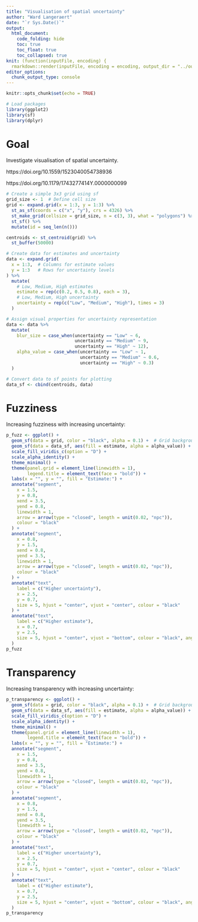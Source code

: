 ```yaml
---
title: "Visualisation of spatial uncertainty"
author: "Ward Langeraert"
date: "`r Sys.Date()`"
output:
  html_document:
    code_folding: hide
    toc: true
    toc_float: true
    toc_collapsed: true
knit: (function(inputFile, encoding) {
  rmarkdown::render(inputFile, encoding = encoding, output_dir = "../output/reports") })
editor_options: 
  chunk_output_type: console
---
```


```r
knitr::opts_chunk$set(echo = TRUE)
```

```r
# Load packages
library(ggplot2)
library(sf)
library(dplyr)
```

# Goal

Investigate visualisation of spatial uncertainty.

https://doi.org/10.1559/1523040054738936

https://doi.org/10.1179/1743277414Y.0000000099

```r
# Create a simple 3x3 grid using sf
grid_size <- 1  # Define cell size
grid <- expand.grid(x = 1:3, y = 1:3) %>%
  st_as_sf(coords = c("x", "y"), crs = 4326) %>%
  st_make_grid(cellsize = grid_size, n = c(3, 3), what = "polygons") %>%
  st_sf() %>%
  mutate(id = seq_len(n()))

centroids <- st_centroid(grid) %>%
  st_buffer(50000)

# Create data for estimates and uncertainty
data <- expand.grid(
  x = 1:3,  # Columns for estimate values
  y = 1:3   # Rows for uncertainty levels
) %>%
  mutate(
    # Low, Medium, High estimates
    estimate = rep(c(0.2, 0.5, 0.8), each = 3),
    # Low, Medium, High uncertainty
    uncertainty = rep(c("Low", "Medium", "High"), times = 3)
  )

# Assign visual properties for uncertainty representation
data <- data %>%
  mutate(
    blur_size = case_when(uncertainty == "Low" ~ 6,
                          uncertainty == "Medium" ~ 9,
                          uncertainty == "High" ~ 12),
    alpha_value = case_when(uncertainty == "Low" ~ 1,
                            uncertainty == "Medium" ~ 0.6,
                            uncertainty == "High" ~ 0.3)
  )

# Convert data to sf points for plotting
data_sf <- cbind(centroids, data)
```

# Fuzziness

Increasing fuzziness with increasing uncertainty:

```r
p_fuzz <- ggplot() +
  geom_sf(data = grid, color = "black", alpha = 0.1) +  # Grid background
  geom_sf(data = data_sf, aes(fill = estimate, alpha = alpha_value)) +
  scale_fill_viridis_c(option = "D") +
  scale_alpha_identity() +
  theme_minimal() +
  theme(panel.grid = element_line(linewidth = 1),
        legend.title = element_text(face = "bold")) +
  labs(x = "", y = "", fill = "Estimate:") +
  annotate("segment",
    x = 1.5,
    y = 0.8,
    xend = 3.5,
    yend = 0.8,
    linewidth = 1,
    arrow = arrow(type = "closed", length = unit(0.02, "npc")),
    colour = "black"
  ) +
  annotate("segment",
    x = 0.8,
    y = 1.5,
    xend = 0.8,
    yend = 3.5,
    linewidth = 1,
    arrow = arrow(type = "closed", length = unit(0.02, "npc")),
    colour = "black"
  ) +
  annotate("text",
    label = c("Higher uncertainty"),
    x = 2.5,
    y = 0.7,
    size = 5, hjust = "center", vjust = "center", colour = "black"
  ) +
  annotate("text",
    label = c("Higher estimate"),
    x = 0.7,
    y = 2.5,
    size = 5, hjust = "center", vjust = "bottom", colour = "black", angle = 90
  )
p_fuzz
```


# Transparency

Increasing transparency with increasing uncertainty:

```r
p_transparency <- ggplot() +
  geom_sf(data = grid, color = "black", alpha = 0.1) +  # Grid background
  geom_sf(data = data_sf, aes(fill = estimate, alpha = alpha_value)) +
  scale_fill_viridis_c(option = "D") +
  scale_alpha_identity() +
  theme_minimal() +
  theme(panel.grid = element_line(linewidth = 1),
        legend.title = element_text(face = "bold")) +
  labs(x = "", y = "", fill = "Estimate:") +
  annotate("segment",
    x = 1.5,
    y = 0.8,
    xend = 3.5,
    yend = 0.8,
    linewidth = 1,
    arrow = arrow(type = "closed", length = unit(0.02, "npc")),
    colour = "black"
  ) +
  annotate("segment",
    x = 0.8,
    y = 1.5,
    xend = 0.8,
    yend = 3.5,
    linewidth = 1,
    arrow = arrow(type = "closed", length = unit(0.02, "npc")),
    colour = "black"
  ) +
  annotate("text",
    label = c("Higher uncertainty"),
    x = 2.5,
    y = 0.7,
    size = 5, hjust = "center", vjust = "center", colour = "black"
  ) +
  annotate("text",
    label = c("Higher estimate"),
    x = 0.7,
    y = 2.5,
    size = 5, hjust = "center", vjust = "bottom", colour = "black", angle = 90
  )
p_transparency
```
